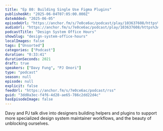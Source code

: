 ```yaml
---
title: "Ep 80: Building Single Use Figma Plugins"
publishedAt: "2025-06-04T07:05:00.000Z"
dateAdded: "2025-06-05"
episodeUrl: "https://anchor.fm/s/7e0ce6ac/podcast/play/103637608/https%3A%2F%2Fd3ctxlq1ktw2nl.cloudfront.net%2Fstaging%2F2025-5-4%2Fdd157a92-d637-47f7-9bb6-1a28875bf173.mp3"
audioUrl: "https://anchor.fm/s/7e0ce6ac/podcast/play/103637608/https%3A%2F%2Fd3ctxlq1ktw2nl.cloudfront.net%2Fstaging%2F2025-5-4%2Fdd157a92-d637-47f7-9bb6-1a28875bf173.mp3"
podcastTitle: "Design System Office Hours"
showSlug: "design-system-office-hours"
localImages: false
tags: ["Unsorted"]
categories: ["Podcast"]
duration: "0:33:41"
durationSeconds: 2021
draft: true
speakers: ["Davy Fung", "PJ Onori"]
type: "podcast"
season: null
episode: null
explicit: false
feedUrl: "https://anchor.fm/s/7e0ce6ac/podcast/rss"
guid: "3dd0a3ec-f4f6-4d28-ae65-786c2dd22d4c"
hasEpisodeImage: false
---
```

Davy and PJ talk dive into designers building helpers and plugins to support more specialized design system maintainer workflows, and the beauty of unblocking ourselves.
